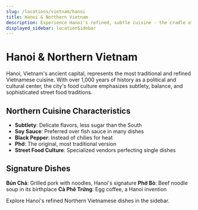 ```yaml
---
slug: /locations/vietnam/hanoi
title: Hanoi & Northern Vietnam
description: Experience Hanoi's refined, subtle cuisine - the cradle of Vietnamese culinary tradition with legendary street food
displayed_sidebar: locationSidebar
---
```


# Hanoi & Northern Vietnam

Hanoi, Vietnam's ancient capital, represents the most traditional and refined Vietnamese cuisine. With over 1,000 years of history as a political and cultural center, the city's food culture emphasizes subtlety, balance, and sophisticated street food traditions.

## Northern Cuisine Characteristics

- **Subtlety**: Delicate flavors, less sugar than the South
- **Soy Sauce**: Preferred over fish sauce in many dishes
- **Black Pepper**: Instead of chilies for heat
- **Phở**: The original, most traditional version
- **Street Food Culture**: Specialized vendors perfecting single dishes

## Signature Dishes

**Bún Chả**: Grilled pork with noodles, Hanoi's signature
**Phở Bò**: Beef noodle soup in its birthplace
**Cà Phê Trứng**: Egg coffee, a Hanoi invention

Explore Hanoi's refined Northern Vietnamese dishes in the sidebar.
